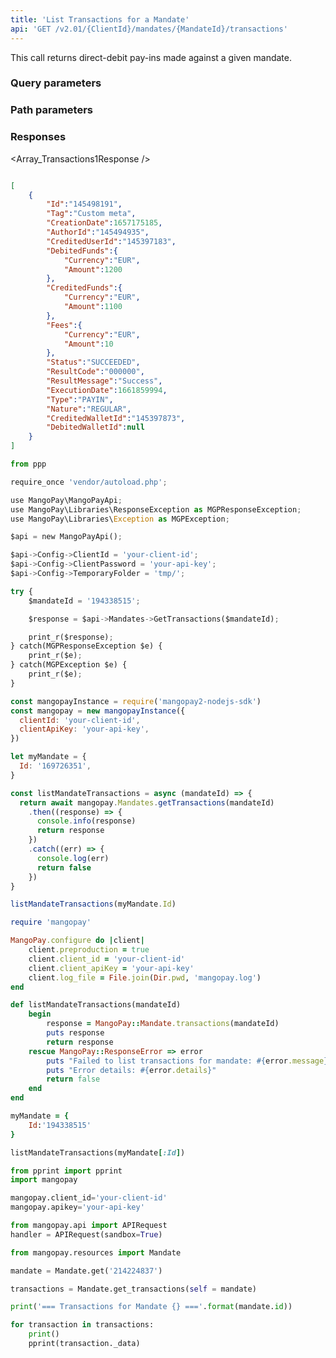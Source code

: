 ```yaml
---
title: 'List Transactions for a Mandate'  
api: 'GET /v2.01/{ClientId}/mandates/{MandateId}/transactions'  
---
```




This call returns direct-debit pay-ins made against a given mandate.  

### Query parameters  

<Status />  

<ResultCode />  

<BeforeDate1 />  

<AfterDate1 />  

<Type />  

<Nature />  

### Path parameters  

<MandateId />  

### Responses  

<AccordionGroup><Accordion title="200">  

<Array_Transactions1Response /></Accordion></AccordionGroup>  

<ResponseExample>  

```json 200  

[
    {
        "Id":"145498191",
        "Tag":"Custom meta",
        "CreationDate":1657175185,
        "AuthorId":"145494935",
        "CreditedUserId":"145397183",
        "DebitedFunds":{
            "Currency":"EUR",
            "Amount":1200
        },
        "CreditedFunds":{
            "Currency":"EUR",
            "Amount":1100
        },
        "Fees":{
            "Currency":"EUR",
            "Amount":10
        },
        "Status":"SUCCEEDED",
        "ResultCode":"000000",
        "ResultMessage":"Success",
        "ExecutionDate":1661859994,
        "Type":"PAYIN",
        "Nature":"REGULAR",
        "CreditedWalletId":"145397873",
        "DebitedWalletId":null
    }
]  

 ```  

</ResponseExample>  

<RequestExample>  
  
```python Python  
from ppp 

require_once 'vendor/autoload.php';

use MangoPay\MangoPayApi;
use MangoPay\Libraries\ResponseException as MGPResponseException;
use MangoPay\Libraries\Exception as MGPException;

$api = new MangoPayApi();

$api->Config->ClientId = 'your-client-id';
$api->Config->ClientPassword = 'your-api-key';
$api->Config->TemporaryFolder = 'tmp/';

try {
    $mandateId = '194338515';

    $response = $api->Mandates->GetTransactions($mandateId);

    print_r($response);
} catch(MGPResponseException $e) {
    print_r($e);
} catch(MGPException $e) {
    print_r($e);
}  
```  

  
```javascript NodeJS  
const mangopayInstance = require('mangopay2-nodejs-sdk')
const mangopay = new mangopayInstance({
  clientId: 'your-client-id',
  clientApiKey: 'your-api-key',
})

let myMandate = {
  Id: '169726351',
}

const listMandateTransactions = async (mandateId) => {
  return await mangopay.Mandates.getTransactions(mandateId)
    .then((response) => {
      console.info(response)
      return response
    })
    .catch((err) => {
      console.log(err)
      return false
    })
}

listMandateTransactions(myMandate.Id)  
```  

  
```ruby Ruby  
require 'mangopay'

MangoPay.configure do |client|
    client.preproduction = true
    client.client_id = 'your-client-id'
    client.client_apiKey = 'your-api-key'
    client.log_file = File.join(Dir.pwd, 'mangopay.log')
end

def listMandateTransactions(mandateId)
    begin
        response = MangoPay::Mandate.transactions(mandateId)
        puts response
        return response
    rescue MangoPay::ResponseError => error
        puts "Failed to list transactions for mandate: #{error.message}"
        puts "Error details: #{error.details}"
        return false
    end
end

myMandate = {
    Id:'194338515'
}

listMandateTransactions(myMandate[:Id])  
```  

  
```python Python  
from pprint import pprint
import mangopay

mangopay.client_id='your-client-id'
mangopay.apikey='your-api-key'

from mangopay.api import APIRequest
handler = APIRequest(sandbox=True)

from mangopay.resources import Mandate

mandate = Mandate.get('214224837')

transactions = Mandate.get_transactions(self = mandate)

print('=== Transactions for Mandate {} ==='.format(mandate.id))

for transaction in transactions:
    print()
    pprint(transaction._data)  
```  

  
</RequestExample>